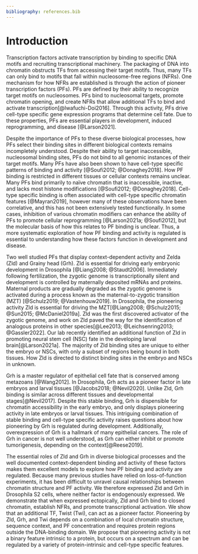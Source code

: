 ```yaml
---
bibliography: references.bib
---
```


# Introduction

Transcription factors activate transcription by binding to specific DNA motifs and recruiting transcriptional machinery.
The packaging of DNA into chromatin obstructs TFs from accessing their target motifs.
Thus, many TFs can only bind to motifs that fall within nucleosome-free regions (NFRs).
One mechanism for how NFRs are established is through the action of pioneer transcription factors (PFs).
PFs are defined by their ability to recognize target motifs on nucleosomes.
PFs bind to nucleosomal targets, promote chromatin opening, and create NFRs that allow additional TFs to bind and activate transcription[@Iwafuchi-Doi2016].
Through this activity, PFs drive cell-type specific gene expression programs that determine cell fate.
Due to these properties, PFs are essential players in development, induced reprogramming, and disease [@Larson2021].

Despite the importance of PFs to these diverse biological processes, how PFs select their binding sites in different biological contexts remains incompletely understood.
Despite their ability to target inaccessible, nucleosomal binding sites, PFs do not bind to all genomic instances of their target motifs.
Many PFs have also been shown to have cell-type specific patterns of binding and activity [@Soufi2012; @Donaghey2018].
How PF binding is restricted in different tissues or cellular contexts remains unclear.
Many PFs bind primarily to naïve chromatin that is inaccessible, inactive, and lacks most histone modifications [@Soufi2012; @Donaghey2018].
Cell-type specific binding is often associated with cell-type specific chromatin features [@Mayran2019], however many of these observations have been correlative, and this has not been extensively tested functionally.
In some cases, inhibition of various chromatin modifiers can enhance the ability of PFs to promote cellular reprogramming [@Larson2021a; @Soufi2012], but the molecular basis of how this relates to PF binding is unclear.
Thus, a more systematic exploration of how PF binding and activity is regulated is essential to understanding how these factors function in development and disease.

Two well studied PFs that display context-dependent activity and Zelda (Zld) and Grainy head (Grh).
Zld is essential for driving early embryonic development in Drosophila [@Liang2008; @Staudt2006].
Immediately following fertilization, the zygotic genome is transcriptionally silent and development is controlled by maternally deposited mRNAs and proteins.
Maternal products are gradually degraded as the zygotic genome is activated during a process known as the maternal-to-zygotic transition (MZT) [@Schulz2019; @Vastenhouw2019].
In Drosophila, the pioneering activity Zld is essential for driving the MZT[@Liang2008; @Schulz2015; @Sun2015; @McDaniel2019a].
Zld was the first discovered activator of the zygotic genome, and work on Zld paved the way for the identification of analogous proteins in other species[@Lee2013; @Leichsenring2013; @Gassler2022].
Our lab recently identified an additional function of Zld in promoting neural stem cell (NSC) fate in the developing larval brain[@Larson2021a].
The majority of Zld binding sites are unique to either the embryo or NSCs, with only a subset of regions being bound in both tissues.
How Zld is directed to distinct binding sites in the embryo and NSCs in unknown.

Grh is a master regulator of epithelial cell fate that is conserved among metazoans [@Wang2012].
In Drosophila, Grh acts as a pioneer factor in late embryos and larval tissues [@Jacobs2018; @Nevil2020].
Unlike Zld, Grh binding is similar across different tissues and developmental stages[@Nevil2017].
Despite this stable binding, Grh is dispensible for chromatin accessibility in the early embryo, and only displays pioneering activity in late embryos or larval tissues.
This intriguing combination of stable binding and cell-type specific activity raises questions about how pioneering by Grh is regulated during development.
Additionally, overexpression of Grh is a hallmark of many epithelial cancers.
The role of Grh in cancer is not well understood, as Grh can either inhibit or promote tumorigenesis, depending on the context[@Reese2019].

The essential roles of Zld and Grh in diverse biological processes and the well documented context-dependent binding and activity of these factors makes them excellent models to explore how PF binding and activity are regulated.
Because many previous studies have relied on loss-of-function experiments, it has been difficult to unravel causal relationships between chromatin structure and PF activity.
We therefore expressed Zld and Grh in Drosophila S2 cells, where neither factor is endogenously expressed.
We demonstrate that when expressed ectopically, Zld and Grh bind to closed chromatin, establish NFRs, and promote transcriptional activation.
We show that an additional TF, Twist (Twi), can act as a pioneer factor.
Pioneering by Zld, Grh, and Twi depends on a combination of local chromatin structure, sequence context, and PF concentration and requires protein regions outside the DNA-binding domain.
We propose that pioneering activity is not a binary feature intrinsic to a protein, but occurs on a spectrum and can be regulated by a variety of protein-intrinsic and cell-type specific features.

<!--# Should I discuss what is known about DBDs, structural features, and how PFs engage chromatin? -->
